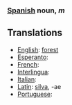 ===[[Spanish]] noun, ''m'' ===
==Translations==
*[[English]]: [[forest]]
*[[Esperanto]]: [[]]
*[[French]]: [[]]
*[[Interlingua]]: [[]]
*[[Italian]]: [[]]
*[[Latin]]: [[silva]], -ae
*[[Portuguese]]: [[]]